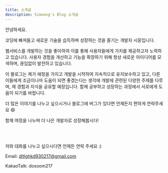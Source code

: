```yaml
---
title: 소개글
description: Simoong's Blog 소개글
---
```

안녕하세요.

코딩에 빠져들고 새로운 기술을 습득하며 성장하는 것을 즐기는 개발자 시뭉입니다.

웹서비스를 개발하는 것을 좋아하여 이를 통해 사용자들에게 가치를 제공하고자 노력하고 있습니다.
사용자 경험을 개선하고 기능을 확장하기 위해 항상 새로운 아이디어를 모색하며, 끊임없이 발전하고 있습니다.

이 블로그는 제가 애정을 가지고 개발을 시작하여 지속적으로 유지보수하고 있고,
다른 이들에게 조금이나마 도움이 되면 좋겠는다는 생각에
개발에 관련된 다양한 주제를 다루며, 제 경험과 지식을 공유할 예정입니다.
함께 공부하고 성장하는 과정에서 서로에게 도움이 되기를 바랍니다.

더 많은 이야기를 나누고 싶으시거나 블로그에 버그가 있다면 언제든지 편하게 연락주세요 😄

함께 여정을 나누며 더 나은 개발자로 성장해봅시다!

<br />
<br />

저와 대화를 나누고 싶으시다면 언제든 연락 주세요 :)

Email: dltlghkd930217@gmail.com

KakaoTalk: dosoom217
